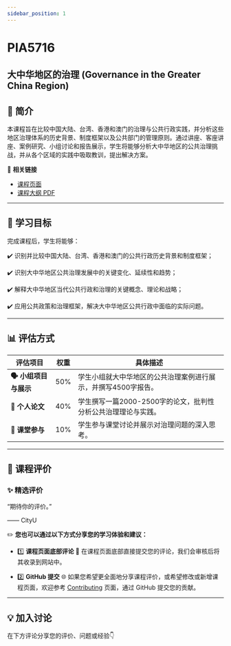 ```yaml
---
sidebar_position: 1
---
```


# PIA5716
## 大中华地区的治理 (Governance in the Greater China Region)

## **📘 简介**
本课程旨在比较中国大陆、台湾、香港和澳门的治理与公共行政实践，并分析这些地区治理体系的历史背景、制度框架以及公共部门的管理原则。通过讲座、客座讲座、案例研究、小组讨论和报告展示，学生将能够分析大中华地区的公共治理挑战，并从各个区域的实践中吸取教训，提出解决方案。

🔗 **相关链接**
- [课程页面](https://www.cityu.edu.hk/catalogue/pg/202425/course/PIA5716.htm)
- [课程大纲 PDF](https://www.cityu.edu.hk/catalogue/pg/202425/course/PIA5716.pdf)

---

## **🎯 学习目标**

完成课程后，学生将能够：

✔️ 识别并比较中国大陆、台湾、香港和澳门的公共行政历史背景和制度框架；

✔️ 识别大中华地区公共治理发展中的关键变化、延续性和趋势；

✔️ 解释大中华地区当代公共行政和治理的关键概念、理论和战略；

✔️ 应用公共政策和治理框架，解决大中华地区公共行政中面临的实际问题。

---

## **📊 评估方式**

| **评估项目**              | **权重** | **具体描述**                                                                                       |
|--------------------------|---------|---------------------------------------------------------------------------------------------------|
| **🗣️ 小组项目与展示**    | 50%     | 学生小组就大中华地区的公共治理案例进行展示，并撰写4500字报告。                                    |
| **📄 个人论文**           | 40%     | 学生撰写一篇2000-2500字的论文，批判性分析公共治理理论与实践。                                      |
| **💬 课堂参与**           | 10%     | 学生参与课堂讨论并展示对治理问题的深入思考。                                                     |

---

## **💬 课程评价**

### ✨ **精选评价**
<div className={commentStyles.commentBox}>
    <p className={commentStyles.commentText}>
        “期待你的评价。”
    </p>
    <p className={commentStyles.commentAuthor}>—— CityU</p>
</div>

✏️ **您也可以通过以下方式分享您的学习体验和建议：**

- 1️⃣ **课程页面底部评论**
💬 在课程页面底部直接提交您的评论，我们会审核后将其收录到网站中。

- 2️⃣ **GitHub 提交**
🌐 如果您希望更全面地分享课程评价，或希望修改或新增课程页面，欢迎参考 [Contributing](/contributing) 页面，通过 GitHub 提交您的贡献。

---

## **💡 加入讨论**

在下方评论分享您的评价、问题或经验👇
<Utterances />
